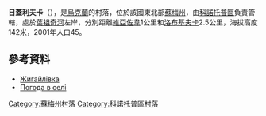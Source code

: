 {{coord|51|12|45|N|33|20|37|E|scale:100000_region:UA|display=title}}

'''日蓋利夫卡'''（{{lang-uk|Жигайлівка}}），是[[烏克蘭|烏克蘭]]的村落，位於該國東北部[[蘇梅州|蘇梅州]]，由[[科諾托普區|科諾托普區]]負責管轄，處於[[葉祖奇河|葉祖奇河]]左岸，分別距離[[維亞佐韋_(科諾托普區)|維亞佐韋]]1公里和[[洛布基夫卡|洛布基夫卡]]2.5公里，海拔高度142米，2001年人口45。

==參考資料==
*[http://w1.c1.rada.gov.ua/pls/z7502/A005?rdat1=02.02.2010&rf7571=29005 Жигайлівка]{{dead link|date=2018年3月 |bot=InternetArchiveBot |fix-attempted=yes }}
*[http://weather.in.ua/ua/symskaja/7727 Погода в селі ] {{Wayback|url=http://weather.in.ua/ua/symskaja/7727 |date=20111219230332 }}

{{DEFAULTSORT:Жигайлівка}}

[[Category:蘇梅州村落|Category:蘇梅州村落]]
[[Category:科諾托普區村落|Category:科諾托普區村落]]


{{Sumy-geo-stub}}